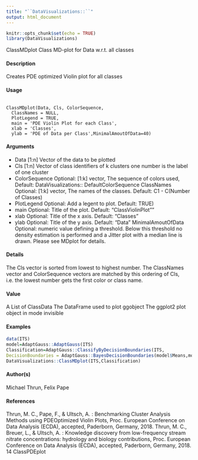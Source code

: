 ```yaml
---
title: "``DataVisualizations::``"
output: html_document
---
```




```r
knitr::opts_chunk$set(echo = TRUE)
library(DataVisualizations)
```
ClassMDplot Class MD-plot for Data w.r.t. all classes

#### Description
Creates PDE optimized Violin plot for all classes

#### Usage

<pre><code>
ClassMDplot(Data, Cls, ColorSequence,
  ClassNames = NULL,
  PlotLegend = TRUE,
  main = 'PDE Violin Plot for each Class',
  xlab = 'Classes',
  ylab = 'PDE of Data per Class',MinimalAmoutOfData=40)
</code></pre>

#### Arguments
* Data [1:n] Vector of the data to be plotted
* Cls [1:n] Vector of class identifiers of k clusters one number is the label of one
cluster
* ColorSequence Optional: [1:k] vector, The sequence of colors used, Default: DataVisualizations::
DefaultColorSequence
ClassNames Optional: [1:k] vector, The names of the classes. Default: C1 - C(Number of Classes)
* PlotLegend Optional: Add a legent to plot. Default: TRUE)
* main Optional: Title of the plot. Default: "ClassViolinPlot""
* xlab Optional: Title of the x axis. Default: "Classes"
* ylab Optional: Title of the y axis. Default: "Data"
MinimalAmoutOfData
Optional: numeric value defining a threshold. Below this threshold no density
estimation is performed and a Jitter plot with a median line is drawn. Please see
MDplot for details.

#### Details
The Cls vector is sorted from lowest to highest number. The ClassNames vector and ColorSequence
vectors are matched by this ordering of Cls, i.e. the lowest number gets the first color or class name.

#### Value
A List of
ClassData The DataFrame used to plot
ggobject The ggplot2 plot object
in mode invisible


#### Examples
```r
data(ITS)
model=AdaptGauss::AdaptGauss(ITS)
Classification=AdaptGauss::ClassifyByDecisionBoundaries(ITS,
DecisionBoundaries = AdaptGauss::BayesDecisionBoundaries(model$Means,model$SDs,model$Weights))
DataVisualizations::ClassMDplot(ITS,Classification)
```

#### Author(s)
Michael Thrun, Felix Pape

#### References
Thrun, M. C., Pape, F., & Ultsch, A. : Benchmarking Cluster Analysis Methods using PDEOptimized
Violin Plots, Proc. European Conference on Data Analysis (ECDA), accepted, Paderborn,
Germany, 2018.
Thrun, M. C., Breuer, L., & Ultsch, A. : Knowledge discovery from low-frequency stream nitrate
concentrations: hydrology and biology contributions, Proc. European Conference on Data Analysis
(ECDA), accepted, Paderborn, Germany, 2018.
14 ClassPDEplot
